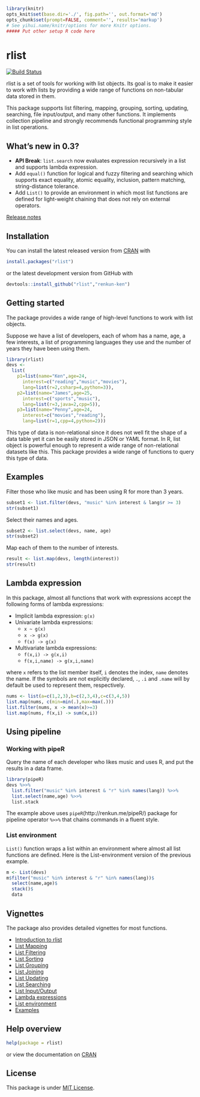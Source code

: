 ```r
library(knitr)
opts_knit$set(base.dir='./', fig.path='', out.format='md')
opts_chunk$set(prompt=FALSE, comment='', results='markup')
# See yihui.name/knitr/options for more Knitr options.
##### Put other setup R code here

```

# rlist

[![Build Status](https://travis-ci.org/renkun-ken/rlist.png?branch=master)](https://travis-ci.org/renkun-ken/rlist)

rlist is a set of tools for working with list objects. Its goal is to make it easier to work with lists by providing a wide range of functions on non-tabular data stored in them.

This package supports list filtering, mapping, grouping, sorting, updating, searching, file input/output, and many other functions. It implements collection pipeline and strongly recommends functional programming style in list operations.

## What's new in 0.3?

- **API Break**: `list.search` now evaluates expression recursively in a list and supports lambda expression.
- Add `equal()` function for logical and fuzzy filtering and searching which supports exact equality, atomic equality, inclusion, pattern matching, string-distance tolerance.
- Add `List()` to provide an environment in which most list functions are defined for light-weight chaining that does not rely on external operators.

[Release notes](https://github.com/renkun-ken/rlist/releases)

## Installation

You can install the latest released version from [CRAN](http://cran.r-project.org/web/packages/rlist/) with

```r
install.packages("rlist")
```

or the latest development version from GitHub with

```r
devtools::install_github("rlist","renkun-ken")
```

## Getting started

The package provides a wide range of high-level functions to work with list objects.

Suppose we have a list of developers, each of whom has a name, age, a few interests, a list of programming languages they use and the number of years they have been using them.

```r
library(rlist)
devs <- 
  list(
    p1=list(name="Ken",age=24,
      interest=c("reading","music","movies"),
      lang=list(r=2,csharp=4,python=3)),
    p2=list(name="James",age=25,
      interest=c("sports","music"),
      lang=list(r=3,java=2,cpp=5)),
    p3=list(name="Penny",age=24,
      interest=c("movies","reading"),
      lang=list(r=1,cpp=4,python=2)))
```

This type of data is non-relational since it does not well fit the shape of a data table yet it can be easily stored in JSON or YAML format. In R, list object is powerful enough to represent a wide range of non-relational datasets like this. This package provides a wide range of functions to query this type of data.

## Examples

Filter those who like music and has been using R for more than 3 years.

```r
subset1 <- list.filter(devs, "music" %in% interest & lang$r >= 3)
str(subset1)
```

Select their names and ages.

```r
subset2 <- list.select(devs, name, age)
str(subset2)
```

Map each of them to the number of interests.

```r
result <- list.map(devs, length(interest))
str(result)
```

## Lambda expression

In this package, almost all functions that work with expressions accept the following forms of lambda expressions:

- Implicit lambda expression: `g(x)`
- Univariate lambda expressions: 
    * `x ~ g(x)`
    * `x -> g(x)`
    * `f(x) -> g(x)`
- Multivariate lambda expressions:
    * `f(x,i) -> g(x,i)`
    * `f(x,i,name) -> g(x,i,name)`

where `x` refers to the list member itself, `i` denotes the index, `name` denotes the name. If the symbols are not explicitly declared, `.`, `.i` and `.name` will by default be used to represent them, respectively.

```r
nums <- list(a=c(1,2,3),b=c(2,3,4),c=c(3,4,5))
list.map(nums, c(min=min(.),max=max(.)))
list.filter(nums, x -> mean(x)>=3)
list.map(nums, f(x,i) -> sum(x,i))
```

## Using pipeline

### Working with pipeR

Query the name of each developer who likes music and uses R, and put the results in a data frame.

```r
library(pipeR)
devs %>>% 
  list.filter("music" %in% interest & "r" %in% names(lang)) %>>%
  list.select(name,age) %>>%
  list.stack
```

The example above uses `pipeR`(http://renkun.me/pipeR/) package for pipeline operator `%>>%` that chains commands in a fluent style.

### List environment

`List()` function wraps a list within an environment where almost all list functions are defined. Here is the List-environment version of the previous example.

```r
m <- List(devs)
m$filter("music" %in% interest & "r" %in% names(lang))$
  select(name,age)$
  stack()$
  data
```


## Vignettes

The package also provides detailed vignettes for most functions. 

- [Introduction to rlist](http://cran.r-project.org/web/packages/rlist/vignettes/Introduction.html)
- [List Mapping](http://cran.r-project.org/web/packages/rlist/vignettes/Mapping.html)
- [List Filtering](http://cran.r-project.org/web/packages/rlist/vignettes/Filtering.html)
- [List Sorting](http://cran.r-project.org/web/packages/rlist/vignettes/Sorting.html)
- [List Grouping](http://cran.r-project.org/web/packages/rlist/vignettes/Grouping.html)
- [List Joining](http://cran.r-project.org/web/packages/rlist/vignettes/Joining.html)
- [List Updating](http://cran.r-project.org/web/packages/rlist/vignettes/Updating.html)
- [List Searching](http://cran.r-project.org/web/packages/rlist/vignettes/Searching.html)
- [List Input/Output](http://cran.r-project.org/web/packages/rlist/vignettes/IO.html)
- [Lambda expressions](http://cran.r-project.org/web/packages/rlist/vignettes/Lambda.html)
- [List environment](http://cran.r-project.org/web/packages/rlist/vignettes/List.html)
- [Examples](http://cran.r-project.org/web/packages/rlist/vignettes/Examples.html)

## Help overview

```r
help(package = rlist)
```

or view the documentation on [CRAN](http://cran.r-project.org/web/packages/rlist/rlist.pdf)

## License

This package is under [MIT License](http://opensource.org/licenses/MIT).
